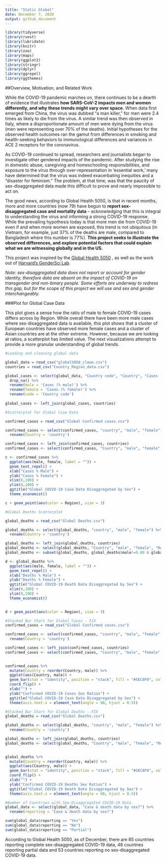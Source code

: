 ```yaml
---
title: "Static Global"
date: December 7, 2020
output: github_document
---
```


```r
library(tidyverse)
library(rvest)
library(lubridate)
library(knitr)
library(zoo)
library(maps)
library(ggplot2)
library(stringr)
library(dplyr)
library(ggrepel)
library(ggthemes)
```

##Overview, Motivation, and Related Work

While the COVID-19 pandemic marches on, there continues to be a dearth of evidence that illustrates **how SARS-CoV-2 impacts men and women differently, and why these trends might vary over space.** When data first emerged from China, the virus was dubbed “a man killer,” for men were 2.4 times as likely to die from the virus. A similar trend was then observed in Italy, where a disproportionate amount of men were dying from the virus (men were representing over 70% of the deaths). Initial hypotheses for the observed health outcomes ran the gamut from differences in smoking and health-seeking behaviors to immunological differences and variances in ACE 2 receptors for the coronavirus. 

As COVID-19 continued to spread, researchers and journalists began to investigate other gendered impacts of the pandemic. After studying the rise in domestic abuse, caregiving and homeschooling responsibilities, and exposure to the virus through over-representation in ‘essential work,’ many have determined that the virus was indeed exacerbating inequities and a “disaster for feminism.” The problem, at that time, was that the paucity of sex-disaggregated data made this difficult to prove and nearly impossible to act on.

The good news, according to Global Health 5050, is that in recent months, more and more countries (now 79) have begun to **report sex-disaggregated case and mortality data** -- acknowledging that this is integral to understanding the virus and informing a strong COVID-19 response. While the prevailing hypothesis today is that more men die from COVID-19 even if and when more women are exposed, this trend is not ubiquitous (in Vietnam, for example, just 37% of the deaths are male, compared to Bangladesh where this number is 77%). **This project seeks to illustrate the observed differences, and explore potential factors that could explain what we are witnessing globally and in the US.**

This project was inspired by the [Global Health 5050](https://globalhealth5050.org/) , as well as the work out of [Harvard’s GenderSci Lab](https://www.genderscilab.org/gender-and-sex-in-covid19). 

*Note: sex-disaggregated data does not report or account for gender identity, therefore data are absent on the impact of COVID-19 on transgender and non-binary people. Some efforts are underway to redress this gap, but for the scope of this project we will use and sex and gender interchangeably.* 

###Plot for Global Case Data

This plot gives a sense how the ratio of male to female COVID-19 cases differs across by Region. While overall there have been more male cases where sex-disaggregated data is available, this plot shows that a cluster of European countries have observed more female cases and a cluster of Asian countries are at the other extreme. However, because we are looking at ratios, a scatterplot has limited value. The next visualizations attempt to provide a more granular understanding of global trends.

```r

#Loading and cleaning global data

global_data = read_csv("global5050_clean.csv")
countries = read_csv("Country_Region_data.csv")

global_cases <- select(global_data, "Country code", "Country", "Cases (% male)", "Cases (% female)") %>%
  drop_na() %>%
  rename(male = 'Cases (% male)') %>%
  rename(female = 'Cases (% female)') %>%
  rename(code = 'Country code')
  
global_cases <- left_join(global_cases, countries)

```
```r

#Scatterplot for Global Case Data

confirmed_cases = read_csv("Global Confirmed cases.csv")

confirmed_cases <- select(confirmed_cases, "country", "male", "female") %>%
  rename(Country = 'country')

confirmed_cases <- left_join(confirmed_cases, countries)
confirmed_cases <- select(confirmed_cases, "Country", "male", "female", "Region")

c <- confirmed_cases %>% 
  ggplot(aes(male, female, label = "")) +
  geom_text_repel() +
  xlab("Cases % Male") +
  ylab("Cases % Female") +
  xlim(0,100) +
  ylim(0,100) +
  ggtitle("Global COVID-19 Case Data Disaggregated by Sex") + 
  theme_economist()

c + geom_point(aes(color = Region), size = 3)


```

```r

#Global Deaths Scatterplot

global_deaths = read_csv("Global Deaths.csv")

global_deaths <- select(global_deaths, "country", "male", "female") %>%
  rename(Country = 'country')

global_deaths <- left_join(global_deaths, countries)
global_deaths <- select(global_deaths, "Country", "male", "female", "Region")
global_deaths <- subset(global_deaths, global_deaths$male!=0.00 & global_deaths$female!=0.00)

d <- global_deaths %>% 
  ggplot(aes(male, female, label = "")) +
  geom_text_repel() +
  xlab("Deaths % Male") +
  ylab("Deaths % Female") +
  ggtitle("Global COVID-19 Death Data Disaggregated by Sex") + 
  xlim(0,100) +
  ylim(0,100) +
  theme_economist()
  

d + geom_point(aes(color = Region), size = 3)
```

```r

#Stacked Bar Chart for Global Cases - FIX
confirmed_cases = read_csv("Global Confirmed cases.csv")

confirmed_cases <- select(confirmed_cases, "country", "male", "female") %>%
  rename(Country = 'country')

confirmed_cases <- left_join(confirmed_cases, countries)
confirmed_cases <- select(confirmed_cases, "Country", "male", "female", "Region")
  

confirmed_cases %>%
  mutate(Country = reorder(Country, male)) %>%
  ggplot(aes(Country, male)) + 
  geom_bar(stat = "identity", position = "stack", fill = "#5EC8F0", col = "black", width = 0.1) +
  coord_flip() +
  xlab("") +
  ylab("Confirmed COVID-19 Cases Sex Ratios") +
  ggtitle("Global COVID-19 Case Data Disaggregated by Sex") +
  theme(axis.text.x = element_text(angle = 90, hjust = 0.5))

```

```r

#Stacked Bar Chart for Global Deaths - FIX 
global_deaths = read_csv("Global Deaths.csv")

global_deaths <- select(global_deaths, "country", "male", "female") %>%
  rename(Country = 'country')

global_deaths <- left_join(global_deaths, countries)
global_deaths <- select(global_deaths, "Country", "male", "female", "Region")
  

global_deaths %>%
  mutate(Country = reorder(Country, male)) %>%
  ggplot(aes(Country, male)) + 
  geom_bar(stat = "identity", position = "stack", fill = "#5EC8F0", col = "black", width = 0.1) +
  coord_flip() +
  xlab("") +
  ylab("Confirmed COVID-19 Deaths Sex Ratios") +
  ggtitle("Global COVID-19 Death Data Disaggregated by Sex") +
  theme(axis.text.x = element_text(angle = 90, hjust = 0.5))

```


```r
#Number of Countries with Sex-Disaggregated COVID-19 Data 
global_data <- select(global_data, "Case & death data by sex?") %>%
  rename(reporting = 'Case & death data by sex?')

sum(global_data$reporting == "Yes")
sum(global_data$reporting == "No")
sum(global_data$reporting == "Partial")

```
According to Global Health 5050, as of December, there are 85 countries reporting complete sex-disaggregated COVID-19 data, 48 countries reporting partial data and 53 countries reporting no sex-disaggregated COVID-19 data.